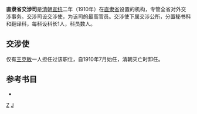 '''直隶省交涉司'''是[[清朝|清朝]][[宣统|宣统]]二年（1910年）在[[直隶省|直隶省]]设置的机构，专管全省对外交涉事务。交涉司设交涉使，为该司的最高官员。交涉使下属交涉公所，分置秘书科和翻译科，每科设科长1人，科员数人。

==交涉使==
仅有[[王克敏|王克敏]]一人担任过该职位，自1910年7月始任，清朝灭亡时卸任。

==参考书目==
{{refbegin}}
*{{cite book|author=河北省地方志编纂委员会 |title=《河北省志·第62卷·政府志》 |year=2000年 |publisher=人民出版社  |location=北京 |isbn=7-01-003254-8 }}
{{refend}}

[[分类:清朝官制|Z]]
[[分类:直隶省|J]]
{{清朝小作品}}